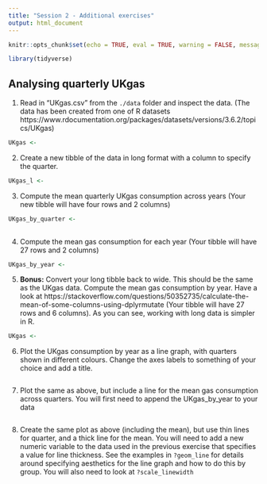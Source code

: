 ```yaml
---
title: "Session 2 - Additional exercises"
output: html_document
---
```


```r
knitr::opts_chunk$set(echo = TRUE, eval = TRUE, warning = FALSE, message = FALSE)
```


```r
library(tidyverse)

```


## Analysing quarterly UKgas

1. Read in "UKgas.csv" from the `./data` folder and inspect the data. (The data has been created from one of R datasets https://www.rdocumentation.org/packages/datasets/versions/3.6.2/topics/UKgas)

```r
UKgas <-  


```


2. Create a new tibble of the data in long format with a column to specify the quarter.

```r
UKgas_l <- 


```

3. Compute the mean quarterly UKgas consumption across years (Your new tibble will have four rows and 2 columns)

```r
UKgas_by_quarter <- 
  

```

4. Compute the mean gas consumption for each year (Your tibble will have 27 rows and 2 columns)

```r
UKgas_by_year <- 

```

5. **Bonus:** Convert your long tibble back to wide. This should be the same as the UKgas data. Compute the mean gas consumption by year. Have a look at https://stackoverflow.com/questions/50352735/calculate-the-mean-of-some-columns-using-dplyrmutate (Your tibble will have 27 rows and 6 columns). As you can see, working with long data is simpler in R.

```r
UKgas <- 

```


6. Plot the UKgas consumption by year as a line graph, with quarters shown in different colours. Change the axes labels to something of your choice and add a title.

```r

```

7. Plot the same as above, but include a line for the mean gas consumption across quarters. You will first need to append the UKgas_by_year to your data

```r

```

8. Create the same plot as above (including the mean), but use thin lines for quarter, and a thick line for the mean. You will need to add a new numeric variable to the data used in the previous exercise that specifies a value for line thickness. See the examples in `?geom_line` for details around specifying aesthetics for the line graph and how to do this by group. You will also need to look at `?scale_linewidth`

```r


```
